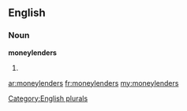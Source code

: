 ==English==

===Noun===
'''moneylenders'''

# {{plural of|[[moneylender]]}}

[[Category:English plurals]]

[[ar:moneylenders]]
[[fr:moneylenders]]
[[my:moneylenders]]